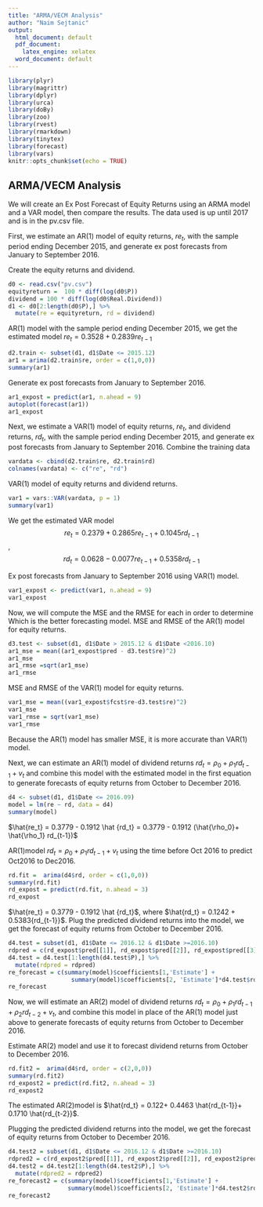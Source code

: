 ---
title: "ARMA/VECM Analysis"
author: "Naim Sejtanic"
output:
  html_document: default
  pdf_document:
    latex_engine: xelatex
  word_document: default
---

```{r setup, echo=TRUE, message=FALSE, warning=FALSE}
library(plyr)
library(magrittr)
library(dplyr)
library(urca)
library(doBy)
library(zoo)
library(rvest)
library(rmarkdown)
library(tinytex)
library(forecast)
library(vars)
knitr::opts_chunk$set(echo = TRUE)
```



## ARMA/VECM Analysis

We will create an Ex Post Forecast of Equity Returns using an ARMA model and a VAR model, then compare the results. The data used is up until 2017 and is in the pv.csv file.

First, we estimate an AR(1) model of equity returns, $re_t$, with the sample period ending December 2015, and generate ex post forecasts from January to September 2016.

Create the equity returns and dividend.
```{r}
d0 <- read.csv("pv.csv")
equityreturn =  100 * diff(log(d0$P))
dividend = 100 * diff(log(d0$Real.Dividend))
d1 <- d0[2:length(d0$P),] %>%
  mutate(re = equityreturn, rd = dividend)
```

AR(1) model with the sample period ending December 2015, we get the estimated model $re_t = 0.3528 + 0.2839 re_{t-1}$

```{r}
d2.train <- subset(d1, d1$Date <= 2015.12)
ar1 = arima(d2.train$re, order = c(1,0,0))
summary(ar1)
```
Generate ex post forecasts from January to September 2016.
```{r}
ar1_expost = predict(ar1, n.ahead = 9)
autoplot(forecast(ar1))
ar1_expost
```


Next, we estimate a VAR(1) model of equity returns, $re_t$, and dividend returns, $rd_t$, with the sample period ending December 2015, and generate ex post forecasts from January to September 2016. 
Combine the training data
```{r}
vardata <- cbind(d2.train$re, d2.train$rd)
colnames(vardata) <- c("re", "rd")
```

VAR(1) model of equity returns and dividend returns. 
```{r}
var1 = vars::VAR(vardata, p = 1)
summary(var1)
```
We get the estimated VAR model $$re_t = 0.2379+ 0.2865 re_{t-1} +0.1045 rd_{t-1}$$,  $$rd_t = 0.0628 - 0.0077 re_{t-1} +0.5358 rd_{t-1}$$


Ex post forecasts from January to September 2016 using VAR(1) model.
```{R}
var1_expost <- predict(var1, n.ahead = 9)
var1_expost 
```


Now, we will compute the MSE and the RMSE for each in order to determine Which is the better forecasting model.
MSE and RMSE of the AR(1) model for equity returns. 
```{r}
d3.test <- subset(d1, d1$Date > 2015.12 & d1$Date <2016.10)
ar1_mse = mean((ar1_expost$pred - d3.test$re)^2)
ar1_mse
ar1_rmse =sqrt(ar1_mse)
ar1_rmse
```

MSE and RMSE of the VAR(1) model for equity returns. 
```{r}
var1_mse = mean((var1_expost$fcst$re-d3.test$re)^2)
var1_mse
var1_rmse = sqrt(var1_mse)
var1_rmse

```

Because the AR(1) model has smaller MSE, it is more accurate than VAR(1) model.




Next, we can estimate an AR(1) model of dividend returns $rd_t = \rho_0+\rho_1 rd_{t-1}+v_t$ and combine this model with the estimated model in the first equation to generate forecasts of equity returns from October to December 2016.
```{r}
d4 <- subset(d1, d1$Date <= 2016.09)
model = lm(re ~ rd, data = d4)
summary(model)
```
$\hat{re_t} = 0.3779 - 0.1912 \hat {rd_t} = 0.3779 - 0.1912 (\hat{\rho_0}+ \hat{\rho_1} rd_{t-1})$


AR(1)model $rd_t = \rho_0+\rho_1 rd_{t-1}+v_t$ using the time before Oct 2016 to predict Oct2016 to Dec2016.

```{r}
rd.fit =  arima(d4$rd, order = c(1,0,0))
summary(rd.fit)
rd_expost = predict(rd.fit, n.ahead = 3)
rd_expost
```

$\hat{re_t} = 0.3779 - 0.1912 \hat {rd_t}$, where $\hat{rd_t} = 0.1242 + 0.5383{rd_{t-1}}$.
Plug the predicted dividend returns into the model, we get the forecast of equity returns from October to December 2016. 

```{r}
d4.test = subset(d1, d1$Date <= 2016.12 & d1$Date >=2016.10)
rdpred = c(rd_expost$pred[[1]], rd_expost$pred[[2]], rd_expost$pred[[3]])
d4.test = d4.test[1:length(d4.test$P),] %>%
  mutate(rdpred = rdpred)
re_forecast = c(summary(model)$coefficients[1,'Estimate'] +
                  summary(model)$coefficients[2, 'Estimate']*d4.test$rdpred )
re_forecast
```

Now, we will estimate an AR(2) model of dividend returns $rd_t = \rho_0+\rho_1 rd_{t-1}+\rho_2 rd_{t-2} +v_t,$ and combine this model in place of the AR(1) model just above to generate forecasts of equity returns from October to December 2016. 

Estimate AR(2) model and use it to forecast dividend returns from October to December 2016. 
```{r}
rd.fit2 =  arima(d4$rd, order = c(2,0,0))
summary(rd.fit2)
rd_expost2 = predict(rd.fit2, n.ahead = 3)
rd_expost2
```
The estimated AR(2)model is $\hat{rd_t} = 0.122+ 0.4463 \hat{rd_{t-1}}+ 0.1710 \hat{rd_{t-2}}$.

Plugging the predicted dividend returns into the model, we get the forecast of equity returns from October to December 2016. 
```{r}
d4.test2 = subset(d1, d1$Date <= 2016.12 & d1$Date >=2016.10)
rdpred2 = c(rd_expost2$pred[[1]], rd_expost2$pred[[2]], rd_expost2$pred[[3]])
d4.test2 = d4.test2[1:length(d4.test2$P),] %>%
  mutate(rdpred2 = rdpred2)
re_forecast2 = c(summary(model)$coefficients[1,'Estimate'] +
                 summary(model)$coefficients[2, 'Estimate']*d4.test2$rdpred2 )
re_forecast2
```
